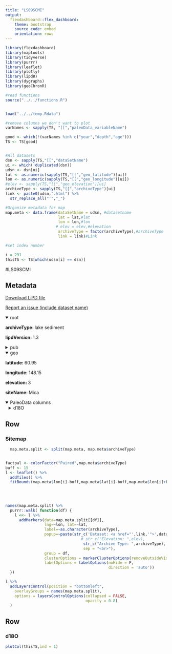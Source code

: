 ```yaml
---
title: "LS09SCMI"
output: 
  flexdashboard::flex_dashboard:
    theme: bootstrap
    source_code: embed
    orientation: rows
---
```


```r
library(flexdashboard)
library(maptools)
library(tidyverse)
library(purrr)
library(leaflet)
library(plotly)
library(lipdR)
library(dygraphs)
library(geoChronR)

#read functions
source("../../functions.R")


load("../../temp.Rdata")

#remove columns we don't want to plot
varNames <- sapply(TS, "[[","paleoData_variableName")

good <- which(!(varNames %in% c("year","depth","age")))
TS <- TS[good]


#All datasets
dsn <- sapply(TS,"[[","dataSetName")
ui <- which(!duplicated(dsn))
udsn <- dsn[ui]
lat <- as.numeric(sapply(TS,"[[","geo_latitude")[ui])
lon <- as.numeric(sapply(TS,"[[","geo_longitude")[ui])
#elev <- sapply(TS,"[[","geo_elevation")[ui]
archiveType <- sapply(TS,"[[","archiveType")[ui]
link <- paste0(udsn,".html") %>% 
  str_replace_all("'","_")

#Organize metadata for map
map.meta <- data.frame(dataSetName = udsn, #datasetname
                       lat = lat,#lat
                       lon = lon,#lon
                      # elev = elev,#elevation
                       archiveType = factor(archiveType),#archiveType
                       link = link)#Link

#set index number

i = 291
thisTS <- TS[which(udsn[i] == dsn)]
```
#LS09SCMI

Metadata {.sidebar}
-------------------------------------
[Download LiPD file](LS09SCMI.lpd)
            

[Report an issue (include dataset name)](https://github.com/nickmckay/LiPDverse/issues)

<details open style="margin-left: 0px">
<summary>root</summary>
<p style="margin-left: 0px"><strong>archiveType: </strong>lake sediment
<p style="margin-left: 0px"><strong>lipdVersion: </strong>1.3
</details>
<details>
<summary>pub</summary>
<details style="margin-left: 10px">
<summary>pub1</summary>
<p style="margin-left: 10px"><strong>author: </strong>Schiff, Caleb J. , Kaufman, Darrell S. , Wolfe, Alexander P. , Dodd, Justin , Sharp, Zachary
<p style="margin-left: 10px"><strong>journal: </strong>Journal of Paleolimnology
<p style="margin-left: 10px"><strong>volume: </strong>41
<p style="margin-left: 10px"><strong>pages: </strong>189208
<p style="margin-left: 10px"><strong>pubYear: </strong>2008
<p style="margin-left: 10px"><strong>title: </strong>Late Holocene stormtrajectory changes inferred from the oxygen isotope composition of lake diatoms, south Alaska
<p style="margin-left: 10px"><strong>DOI: </strong>10.1007/s10933-008-9261-z
</details>
</details>
<details open style="margin-left: 0px">
<summary>geo</summary>
<p style="margin-left: 0px"><strong>latitude: </strong>60.95
<p style="margin-left: 0px"><strong>longitude: </strong>148.15
<p style="margin-left: 0px"><strong>elevation: </strong>3
<p style="margin-left: 0px"><strong>siteName: </strong>Mica
</details>
<details open>
<summary>PaleoData columns</summary>
<details style="margin-left: 10px">
<summary>d18O</summary>
<p style="margin-left: 10px"><strong>TSid: </strong>LS09SCMI
<p style="margin-left: 10px"><strong>variableName: </strong>d18O
<p style="margin-left: 10px"><strong>units: </strong>permil
<p style="margin-left: 10px"><strong>description: </strong>silica
<details>
<summary>interpretation</summary>
<details style="margin-left: 20px">
<summary>1</summary>
<p style="margin-left: 20px"><strong>basis: </strong>Shifts of d18Odiatom values are likely not related to changes in diatom taxa or dissolution effects.
<p style="margin-left: 20px"><strong>direction: </strong>positive
<p style="margin-left: 20px"><strong>inferredMaterial: </strong>lake water
<p style="margin-left: 20px"><strong>integrationTime: </strong>approx 15
<p style="margin-left: 20px"><strong>integrationTimeBasis: </strong>average sedimentation rate over 0.5-cm-thick sample
<p style="margin-left: 20px"><strong>integrationTimeUnits: </strong>years
<p style="margin-left: 20px"><strong>mathematicalRelation: </strong>linear
<p style="margin-left: 20px"><strong>rank: </strong>1
<p style="margin-left: 20px"><strong>scope: </strong>isotope
<p style="margin-left: 20px"><strong>seasonality: </strong>mostly winter
<p style="margin-left: 20px"><strong>variable: </strong>P_isotope
</details>
<details style="margin-left: 20px">
<summary>2</summary>
<p style="margin-left: 20px"><strong>coefficient: </strong>mostly winter
<p style="margin-left: 20px"><strong>direction: </strong>Late Holocene excursions to lower d18Odiatom values suggest a reduc- tion of south-to-north storm trajectories delivered by meridional flow, which likely corresponds to pro- longed intervals when the Aleutian Low pressure system weakened.
<p style="margin-left: 20px"><strong>fraction: </strong>surface pressure
<p style="margin-left: 20px"><strong>inferredMaterial: </strong>lake water
<p style="margin-left: 20px"><strong>integrationTime: </strong>approx 15
<p style="margin-left: 20px"><strong>integrationTimeBasis: </strong>average sedimentation rate over 0.5-cm-thick sample
<p style="margin-left: 20px"><strong>integrationTimeUnits: </strong>years
<p style="margin-left: 20px"><strong>rank: </strong>strength/position of the Aleutian low
<p style="margin-left: 20px"><strong>scope: </strong>isotope
<p style="margin-left: 20px"><strong>seasonality: </strong>postive = stronger low (= lower pressure)
<p style="margin-left: 20px"><strong>variable: </strong>lake water temperature
</details>
<details style="margin-left: 20px">
<summary>3</summary>
<p style="margin-left: 20px"><strong>basis: </strong>Modern lake water falls along meteoric water line for the region
<p style="margin-left: 20px"><strong>direction: </strong>http://www.ncdc.noaa.gov/paleo/paleolim/paleolim_data.html
<p style="margin-left: 20px"><strong>inferredMaterial: </strong>lake water
<p style="margin-left: 20px"><strong>integrationTime: </strong>approx 15
<p style="margin-left: 20px"><strong>integrationTimeBasis: </strong>average sedimentation rate over 0.5-cm-thick sample
<p style="margin-left: 20px"><strong>integrationTimeUnits: </strong>years
<p style="margin-left: 20px"><strong>mathematicalRelation: </strong>Mica Lake (60.96� N, 148.15� W; 100 m asl)
<p style="margin-left: 20px"><strong>scope: </strong>isotope
</details>
</details>
</details>

Row
-----------------------------------------------------------------------

### Sitemap

```r
  map.meta.split <- split(map.meta, map.meta$archiveType)


factpal <- colorFactor("Paired",map.meta$archiveType)
buff <- 15
l <- leaflet() %>% 
  addTiles() %>% 
  fitBounds(map.meta$lon[i]-buff,map.meta$lat[i]-buff,map.meta$lon[i]+buff,map.meta$lat[i]+buff)
  

  
  
names(map.meta.split) %>%
  purrr::walk( function(df) {
    l <<- l %>%
      addMarkers(data=map.meta.split[[df]],
                 lng=~lon, lat=~lat,
                 label=~as.character(archiveType),
                 popup=~paste(str_c('Dataset: <a href="',link,'">',dataSetName,'</a>'),
                                 # str_c("Elevation: ",elev),
                                  str_c("Archive Type: ",archiveType),
                                  sep = "<br>"),
                 group = df,
                 clusterOptions = markerClusterOptions(removeOutsideVisibleBounds = F),
                 labelOptions = labelOptions(noHide = F,
                                             direction = 'auto'))
  })

l %>%
  addLayersControl(position = "bottomleft",
    overlayGroups = names(map.meta.split),
    options = layersControlOptions(collapsed = FALSE,
                                   opacity = 0.8)
  )
```

Row {.tabset .tabset-fade}
-----------------------------------------------------------------------

### d18O
```r
plotCol(thisTS,ind = 1)
```
